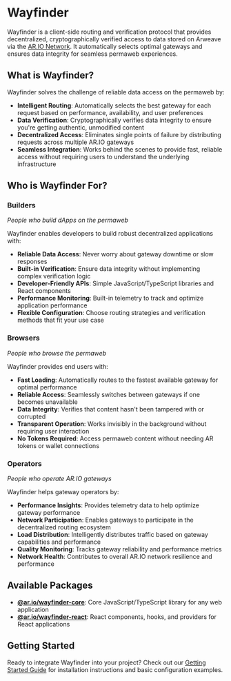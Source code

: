 # Wayfinder

Wayfinder is a client-side routing and verification protocol that provides decentralized, cryptographically verified access to data stored on Arweave via the [AR.IO Network](/gateways). It automatically selects optimal gateways and ensures data integrity for seamless permaweb experiences.

## What is Wayfinder?

Wayfinder solves the challenge of reliable data access on the permaweb by:

- **Intelligent Routing**: Automatically selects the best gateway for each request based on performance, availability, and user preferences
- **Data Verification**: Cryptographically verifies data integrity to ensure you're getting authentic, unmodified content
- **Decentralized Access**: Eliminates single points of failure by distributing requests across multiple AR.IO gateways
- **Seamless Integration**: Works behind the scenes to provide fast, reliable access without requiring users to understand the underlying infrastructure

## Who is Wayfinder For?

### Builders

_People who build dApps on the permaweb_

Wayfinder enables developers to build robust decentralized applications with:

- **Reliable Data Access**: Never worry about gateway downtime or slow responses
- **Built-in Verification**: Ensure data integrity without implementing complex verification logic
- **Developer-Friendly APIs**: Simple JavaScript/TypeScript libraries and React components
- **Performance Monitoring**: Built-in telemetry to track and optimize application performance
- **Flexible Configuration**: Choose routing strategies and verification methods that fit your use case

### Browsers

_People who browse the permaweb_

Wayfinder provides end users with:

- **Fast Loading**: Automatically routes to the fastest available gateway for optimal performance
- **Reliable Access**: Seamlessly switches between gateways if one becomes unavailable
- **Data Integrity**: Verifies that content hasn't been tampered with or corrupted
- **Transparent Operation**: Works invisibly in the background without requiring user interaction
- **No Tokens Required**: Access permaweb content without needing AR tokens or wallet connections

### Operators

_People who operate AR.IO gateways_

Wayfinder helps gateway operators by:

- **Performance Insights**: Provides telemetry data to help optimize gateway performance
- **Network Participation**: Enables gateways to participate in the decentralized routing ecosystem
- **Load Distribution**: Intelligently distributes traffic based on gateway capabilities and performance
- **Quality Monitoring**: Tracks gateway reliability and performance metrics
- **Network Health**: Contributes to overall AR.IO network resilience and performance

## Available Packages

- **[@ar.io/wayfinder-core](/wayfinder/core)**: Core JavaScript/TypeScript library for any web application
- **[@ar.io/wayfinder-react](/wayfinder/react)**: React components, hooks, and providers for React applications

## Getting Started

Ready to integrate Wayfinder into your project? Check out our [Getting Started Guide](/wayfinder/getting-started) for installation instructions and basic configuration examples.
